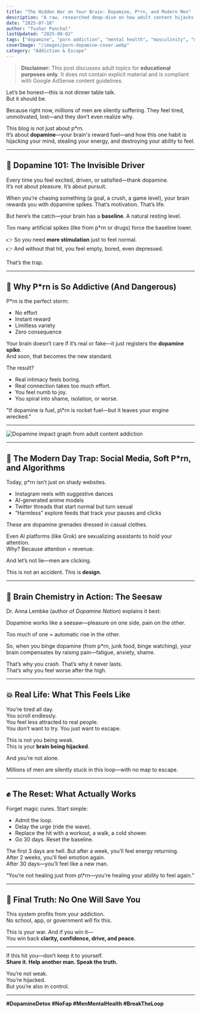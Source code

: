 ```yaml
---
title: "The Hidden War on Your Brain: Dopamine, P*rn, and Modern Men"
description: "A raw, researched deep-dive on how adult content hijacks dopamine and impacts mental health in men. No filters, just truth."
date: "2025-07-18"
author: "Tushar Panchal"
lastUpdated: "2025-08-02"
tags: ["dopamine", "porn addiction", "mental health", "masculinity", "modern society", "spirituality", "neuroplasticity", "NoFap", "digital detox", "dopamine fasting"]
coverImage: "/images/porn-dopamine-cover.webp"
category: "Addiction & Escape"
---
```


> **Disclaimer:** This post discusses adult topics for **educational purposes only**. It does not contain explicit material and is compliant with Google AdSense content guidelines.

Let’s be honest—this is not dinner table talk.  
But it should be.

Because right now, millions of men are silently suffering. They feel tired, unmotivated, lost—and they don’t even realize why.

This blog is not just about p\*rn.  
It’s about **dopamine**—your brain's reward fuel—and how this one habit is hijacking your mind, stealing your energy, and destroying your ability to feel.

---

## 🧠 Dopamine 101: The Invisible Driver

Every time you feel excited, driven, or satisfied—thank dopamine.  
It’s not about pleasure. It’s about pursuit.

When you’re chasing something (a goal, a crush, a game level), your brain rewards you with dopamine spikes. That’s motivation. That’s life.

But here’s the catch—your brain has a **baseline**. A natural resting level.

Too many artificial spikes (like from p\*rn or drugs) force the baseline lower.

👉 So you need **more stimulation** just to feel normal.  
👉 And without that hit, you feel empty, bored, even depressed.

That’s the trap.

---

## 🔁 Why P\*rn is So Addictive (And Dangerous)

P\*rn is the perfect storm:

- No effort  
- Instant reward  
- Limitless variety  
- Zero consequence

Your brain doesn’t care if it’s real or fake—it just registers the **dopamine spike**.  
And soon, that becomes the new standard.

The result?  
- Real intimacy feels boring.  
- Real connection takes too much effort.  
- You feel numb to joy.  
- You spiral into shame, isolation, or worse.

<Quote>
  "If dopamine is fuel, p\*rn is rocket fuel—but it leaves your engine wrecked."
</Quote>

---

<Image
  src="/images/dopamine-graph-on-porn.webp"
  alt="Dopamine impact graph from adult content addiction"
  width={800}
  height={400}
  className="rounded-xl my-6 mx-auto shadow-lg"
/>

---

## 📱 The Modern Day Trap: Social Media, Soft P\*rn, and Algorithms

Today, p\*rn isn’t just on shady websites.

- Instagram reels with suggestive dances  
- AI-generated anime models  
- Twitter threads that start normal but turn sexual  
- “Harmless” explore feeds that track your pauses and clicks  

These are dopamine grenades dressed in casual clothes.

Even AI platforms (like Grok) are sexualizing assistants to hold your attention.  
Why? Because attention = revenue.

And let’s not lie—men are clicking.

This is not an accident. This is **design**.

---

## 🧠 Brain Chemistry in Action: The Seesaw

Dr. Anna Lembke (author of *Dopamine Nation*) explains it best:

Dopamine works like a seesaw—pleasure on one side, pain on the other.

Too much of one = automatic rise in the other.

So, when you binge dopamine (from p\*rn, junk food, binge watching), your brain compensates by raising pain—fatigue, anxiety, shame.

That’s why you crash. That’s why it never lasts.  
That’s why you feel worse after the high.

---

## 💥 Real Life: What This Feels Like

You're tired all day.  
You scroll endlessly.  
You feel less attracted to real people.  
You don’t want to try. You just want to escape.

This is not you being weak.  
This is your **brain being hijacked**.

And you’re not alone.

Millions of men are silently stuck in this loop—with no map to escape.

---

## ✊ The Reset: What Actually Works

Forget magic cures. Start simple:

- Admit the loop.  
- Delay the urge (ride the wave).  
- Replace the hit with a workout, a walk, a cold shower.  
- Go 30 days. Reset the baseline.

The first 3 days are hell. But after a week, you’ll feel energy returning.  
After 2 weeks, you'll feel emotion again.  
After 30 days—you’ll feel like a new man.

<Quote>
  “You’re not healing just from p\*rn—you’re healing your ability to feel again.”
</Quote>

---

## 🎯 Final Truth: No One Will Save You

This system profits from your addiction.  
No school, app, or government will fix this.

This is your war. And if you win it—  
You win back **clarity, confidence, drive, and peace.**

---

If this hit you—don’t keep it to yourself.  
**Share it. Help another man. Speak the truth.**

You’re not weak.  
You’re hijacked.  
But you’re also in control.

---

**#DopamineDetox #NoFap #MenMentalHealth #BreakTheLoop**
